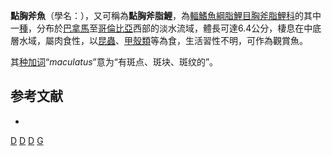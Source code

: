 {{Speciesbox 
| taxon = Gasteropelecus maculatus
| status = NE
| status_system = IUCN3.1
| authority = [[Steindachner|Steindachner]], 1879
| synonyms = 
*''Thoracocharax maculatus''<br /><small>Steindachner, 1879</small>
*''Thoracocharax brevis''<br /><small>Eigenmann, 1912</small>
*''Thoracocharax magdalenae''<br /><small>Eigenmann, 1912</small>
}}

'''點胸斧魚'''（學名：{{lang|la|''Gasteropelecus maculatus''}}），又可稱為'''點胸斧脂鯉'''，為[[輻鰭魚綱|輻鰭魚綱]][[脂鯉目|脂鯉目]][[胸斧脂鯉科|胸斧脂鯉科]]的其中一[[種|種]]，分布於[[巴拿馬|巴拿馬]]至[[哥倫比亞|哥倫比亞]]西部的淡水流域，體長可達6.4公分，棲息在中底層水域，屬肉食性，以[[昆蟲|昆蟲]]、[[甲殼類|甲殼類]]等為食，生活習性不明，可作為觀賞魚。

其[[种加词|种加词]]“''maculatus''”意为“有斑点、斑块、斑纹的”。

==参考文献==
{{refbegin}}
*{{FishBase_species|genus=Gasteropelecus|species=maculatus|year=2013|month=9}}
{{refend}}
{{Taxonbar|from=Q5619246}}

[[Category:觀賞魚|D]]
[[Category:胸斧魚屬|D]]
[[Category:馬格達萊納河|D]]
[[Category:1879年描述的魚類|G]]
